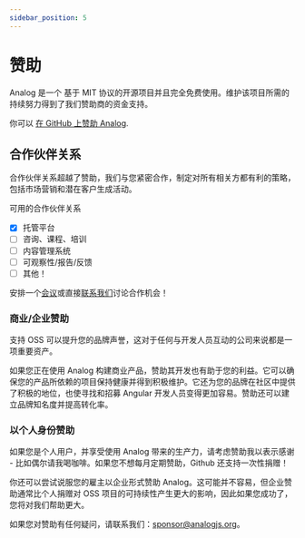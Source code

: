 ```yaml
---
sidebar_position: 5
---
```



# 赞助

Analog 是一个 基于 MIT 协议的开源项目并且完全免费使用。维护该项目所需的持续努力得到了我们赞助商的资金支持。

你可以 [在 GitHub 上赞助 Analog](https://github.com/sponsors/brandonroberts).

## 合作伙伴关系

合作伙伴关系超越了赞助，我们与您紧密合作，制定对所有相关方都有利的策略，包括市场营销和潜在客户生成活动。

可用的合作伙伴关系

- [x] 托管平台
- [ ] 咨询、课程、培训
- [ ] 内容管理系统
- [ ] 可观察性/报告/反馈
- [ ] 其他！

安排一个[会议](https://calendly.com/brandontroberts/session)或直接[联系我们](mailto:partnerships@analogjs.org?subject=Partnerships)讨论合作机会！

### 商业/企业赞助

支持 OSS 可以提升您的品牌声誉，这对于任何与开发人员互动的公司来说都是一项重要资产。

如果您正在使用 Analog 构建商业产品，赞助其开发也有助于您的利益。它可以确保您的产品所依赖的项目保持健康并得到积极维护。它还为您的品牌在社区中提供了积极的地位，也使寻找和招募 Angular 开发人员变得更加容易。赞助还可以建立品牌知名度并提高转化率。

### 以个人身份赞助

如果您是个人用户，并享受使用 Analog 带来的生产力，请考虑赞助我以表示感谢 - 比如偶尔请我喝咖啡。如果您不想每月定期赞助，Github 还支持一次性捐赠！

你还可以尝试说服您的雇主以企业形式赞助 Analog。这可能并不容易，但企业赞助通常比个人捐赠对 OSS 项目的可持续性产生更大的影响，因此如果您成功了，您将对我们帮助更大。

如果您对赞助有任何疑问，请联系我们：sponsor@analogjs.org。
